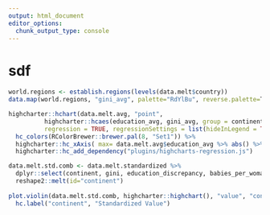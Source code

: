 ```yaml
---
output: html_document
editor_options: 
  chunk_output_type: console
---
```

# sdf

```r
world.regions <- establish.regions(levels(data.melt$country))
data.map(world.regions, "gini_avg", palette="RdYlBu", reverse.palette=T, domain.stretch=F)
```


```r
highcharter::hchart(data.melt.avg, "point",
          highcharter::hcaes(education_avg, gini_avg, group = continent),
          regression = TRUE, regressionSettings = list(hideInLegend = TRUE)) %>% 
  hc_colors(RColorBrewer::brewer.pal(8, "Set1")) %>%
  highcharter::hc_xAxis( max= data.melt.avg$education_avg %>% abs() %>% max(na.rm = T) %>% ceiling() ) %>%
  highcharter::hc_add_dependency("plugins/highcharts-regression.js")
```



```r
data.melt.std.comb <- data.melt.standardized %>% 
  dplyr::select(continent, gini, education_discrepancy, babies_per_woman, suicide) %>%
  reshape2::melt(id="continent")
  
plot.violin(data.melt.std.comb, highcharter::highchart(), "value", "continent", "variable", highcharter::data_to_boxplot(data.melt.std.comb, value, continent, variable)) %>%
  hc.label("continent", "Standardized Value")
```
